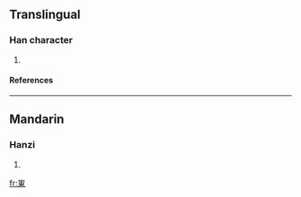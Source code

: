 {{see|岽}}

==Translingual==
===Han character===
{{Han char|rn=46|rad=山|as=08|sn=11|four=|canj=山木田 (UDW), X山木田 (XUDW)}}
# {{defn|Han|sort=山08}}
====References====
{{Han ref|kx=0315.151|hdz=10778.040|uh=5D2C|ud=23852}}
----
==Mandarin==
===Hanzi===
{{cmn-hanzi|sim=岽|pin=[[dōng]] ([[dong1]])|wg=tung<sup>1</sup>}}
# {{defn|Mandarin}}

[[fr:崬]]